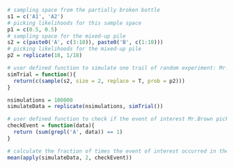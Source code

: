 ```{r}
# sampling space from the partially broken bottle 
s1 = c('A1', 'A2')
# picking likelihoods for this sample space
p1 = c(0.5, 0.5)
# sampling space for the mixed-up pile
s2 = c(paste0('A', c(3:10)), paste0('B', c(1:10)))
# picking likelihoods for the mixed-up pile
p2 = replicate(18, 1/18)
```

```{r}
# user defined function to simulate one trail of random experiment: Mr. Brown picking one tablet from the partially broken and another from mixed-up pile
simTrial = function(){
  return(c(sample(s2, size = 2, replace = T, prob = p2)))
}
```

```{r}
nsimulations = 100000
simulateData = replicate(nsimulations, simTrial())
```

```{r}
# user defined function to check if the event of interest Mr.Brown picks a type-A tablet and type-B tablet has occurred in one-trail of the random experiment
checkEvent = function(data){
  return (sum(grepl('A', data)) == 1)
}
```

```{r}
# calculate the fraction of times the event of interest occurred in the simulated data
mean(apply(simulateData, 2, checkEvent))
```

```{r}

```

